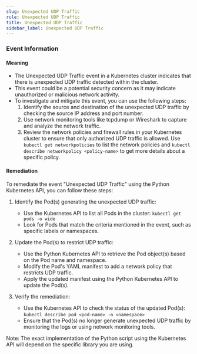 ```yaml
--- 
slug: Unexpected UDP Traffic
rule: Unexpected UDP Traffic
title: Unexpected UDP Traffic
sidebar_label: Unexpected UDP Traffic
---
```

                   


### Event Information

#### Meaning

- The Unexpected UDP Traffic event in a Kubernetes cluster indicates that there is unexpected UDP traffic detected within the cluster.
- This event could be a potential security concern as it may indicate unauthorized or malicious network activity.
- To investigate and mitigate this event, you can use the following steps:
  1. Identify the source and destination of the unexpected UDP traffic by checking the source IP address and port number.
  2. Use network monitoring tools like tcpdump or Wireshark to capture and analyze the network traffic.
  3. Review the network policies and firewall rules in your Kubernetes cluster to ensure that only authorized UDP traffic is allowed. Use `kubectl get networkpolicies` to list the network policies and `kubectl describe networkpolicy <policy-name>` to get more details about a specific policy.

#### Remediation

To remediate the event "Unexpected UDP Traffic" using the Python Kubernetes API, you can follow these steps:

1. Identify the Pod(s) generating the unexpected UDP traffic:
   - Use the Kubernetes API to list all Pods in the cluster: `kubectl get pods -o wide`
   - Look for Pods that match the criteria mentioned in the event, such as specific labels or namespaces.

2. Update the Pod(s) to restrict UDP traffic:
   - Use the Python Kubernetes API to retrieve the Pod object(s) based on the Pod name and namespace.
   - Modify the Pod's YAML manifest to add a network policy that restricts UDP traffic.
   - Apply the updated manifest using the Python Kubernetes API to update the Pod(s).

3. Verify the remediation:
   - Use the Kubernetes API to check the status of the updated Pod(s): `kubectl describe pod <pod-name> -n <namespace>`
   - Ensure that the Pod(s) no longer generate unexpected UDP traffic by monitoring the logs or using network monitoring tools.

Note: The exact implementation of the Python script using the Kubernetes API will depend on the specific library you are using.

 